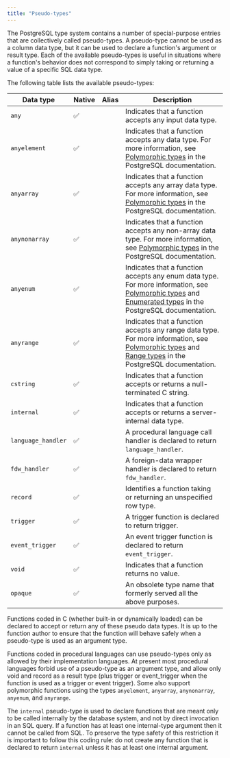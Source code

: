 ```yaml
---
title: "Pseudo-types"
---
```


The PostgreSQL type system contains a number of special-purpose entries that are collectively called pseudo-types. A pseudo-type cannot be used as a column data type, but it can be used to declare a function's argument or result type. Each of the available pseudo-types is useful in situations where a function's behavior does not correspond to simply taking or returning a value of a specific SQL data type. 

The following table lists the available pseudo-types:

|      Data type      | Native | Alias |                Description             |
| ------------------- | ------ | ----- | -------------------------------------- |
| `any` | ✅  |        | Indicates that a function accepts any input data type. |
| `anyelement` | ✅  |        | Indicates that a function accepts any data type. For more information, see [Polymorphic types](https://www.postgresql.org/docs/9.3/extend-type-system.html#EXTEND-TYPES-POLYMORPHIC) in the PostgreSQL documentation. |
| `anyarray` | ✅  |        | Indicates that a function accepts any array data type. For more information, see [Polymorphic types](https://www.postgresql.org/docs/9.3/extend-type-system.html#EXTEND-TYPES-POLYMORPHIC) in the PostgreSQL documentation. |
| `anynonarray` | ✅  |        | Indicates that a function accepts any non-array data type. For more information, see [Polymorphic types](https://www.postgresql.org/docs/9.3/extend-type-system.html#EXTEND-TYPES-POLYMORPHIC) in the PostgreSQL documentation. |
| `anyenum` | ✅  |        | Indicates that a function accepts any enum data type. For more information, see [Polymorphic types](https://www.postgresql.org/docs/9.3/extend-type-system.html#EXTEND-TYPES-POLYMORPHIC) and [Enumerated types](https://www.postgresql.org/docs/9.3/datatype-enum.html) in the PostgreSQL documentation. |
| `anyrange` | ✅  |        | Indicates that a function accepts any range data type. For more information, see [Polymorphic types](https://www.postgresql.org/docs/9.3/extend-type-system.html#EXTEND-TYPES-POLYMORPHIC) and [Range types](https://www.postgresql.org/docs/9.3/rangetypes.html) in the PostgreSQL documentation. |
| `cstring` | ✅  |        | Indicates that a function accepts or returns a null-terminated C string. |
| `internal` | ✅  |        | Indicates that a function accepts or returns a server-internal data type. |
| `language_handler` | ✅  |        | A procedural language call handler is declared to return `language_handler`. |
| `fdw_handler` | ✅  |        | A foreign-data wrapper handler is declared to return `fdw_handler`. |
| `record` | ✅  |        | Identifies a function taking or returning an unspecified row type. |
| `trigger` | ✅  |        | A trigger function is declared to return trigger. |
| `event_trigger` | ✅  |        | An event trigger function is declared to return `event_trigger`. |
| `void` | ✅  |        | Indicates that a function returns no value. |
| `opaque` | ✅  |        | An obsolete type name that formerly served all the above purposes. |

Functions coded in C (whether built-in or dynamically loaded) can be declared to accept or return any of these pseudo data types. It is up to the function author to ensure that the function will behave safely when a pseudo-type is used as an argument type.

Functions coded in procedural languages can use pseudo-types only as allowed by their implementation languages. At present most procedural languages forbid use of a pseudo-type as an argument type, and allow only void and record as a result type (plus trigger or event_trigger when the function is used as a trigger or event trigger). Some also support polymorphic functions using the types `anyelement`, `anyarray`, `anynonarray`, `anyenum`, and `anyrange`.

The `internal` pseudo-type is used to declare functions that are meant only to be called internally by the database system, and not by direct invocation in an SQL query. If a function has at least one internal-type argument then it cannot be called from SQL. To preserve the type safety of this restriction it is important to follow this coding rule: do not create any function that is declared to return `internal` unless it has at least one internal argument.
